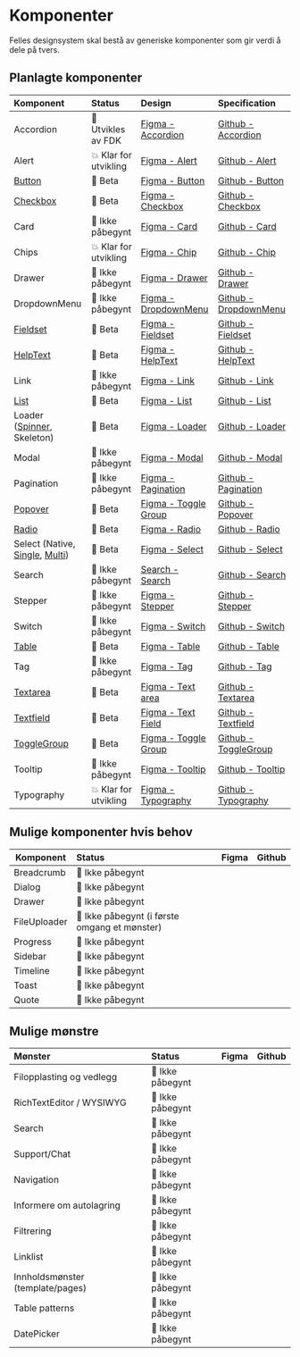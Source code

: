 
<Meta title='Komponentoversikt' />

# Komponenter

Felles designsystem skal bestå av generiske komponenter som gir verdi å dele på tvers.

## Planlagte komponenter

| Komponent                                                                                                                          | Status                | Design                                                                                                                                   | Specification                                                              |
| :--------------------------------------------------------------------------------------------------------------------------------- | :-------------------- | :--------------------------------------------------------------------------------------------------------------------------------------- | :------------------------------------------------------------------------- |
| Accordion                                                                                                                          | 🚧 Utvikles av FDK    | [Figma - Accordion](https://www.figma.com/file/vpM9dqqQPHqU6ogfKp5tlr/Felles-komponenter?node-id=6801%3A29775&t=q8n4mcOmllKbfppi-1)      | [Github - Accordion](https://github.com/digdir/designsystem/issues/75)     |
| Alert                                                                                                                              | 💥 Klar for utvikling | [Figma - Alert](https://www.figma.com/file/vpM9dqqQPHqU6ogfKp5tlr/Felles-komponenter?node-id=13134%3A99489&t=q8n4mcOmllKbfppi-1)         | [Github - Alert](https://github.com/digdir/designsystem/issues/78)         |
| [Button](/docs/kjernekomponenter-button--docs)                                                                                     | 🧪 Beta               | [Figma - Button](https://www.figma.com/file/vpM9dqqQPHqU6ogfKp5tlr/Felles-komponenter?node-id=6631%3A19868&t=q8n4mcOmllKbfppi-1)         | [Github - Button](https://github.com/digdir/designsystem/issues/315)       |
| [Checkbox](/docs/kjernekomponenter-checkbox--docs)                                                                                 | 🧪 Beta               | [Figma - Checkbox](https://www.figma.com/file/vpM9dqqQPHqU6ogfKp5tlr/Felles-komponenter?node-id=6632%3A21157&t=q8n4mcOmllKbfppi-1)       | [Github - Checkbox](https://github.com/digdir/designsystem/issues/316)     |
| Card                                                                                                                               | 🚸 Ikke påbegynt      | [Figma - Card](https://www.figma.com/file/vpM9dqqQPHqU6ogfKp5tlr/Felles-komponenter?node-id=13682%3A101323&t=7Q2N4sUdQGhFZrPh-1)         | [Github - Card](https://github.com/digdir/designsystem/issues/317)         |
| Chips                                                                                                                              | 💥 Klar for utvikling | [Figma - Chip](https://www.figma.com/file/vpM9dqqQPHqU6ogfKp5tlr/Felles-komponenter?node-id=7882%3A46679&t=q8n4mcOmllKbfppi-1)           | [Github - Chip](https://github.com/digdir/designsystem/issues/49)          |
| Drawer                                                                                                                             | 🚸 Ikke påbegynt      | [Figma - Drawer](https://www.figma.com/file/vpM9dqqQPHqU6ogfKp5tlr/Felles-komponenter?node-id=12341%3A105735&t=7Q2N4sUdQGhFZrPh-1)       | [Github - Drawer](https://github.com/digdir/designsystem/issues/221)       |
| DropdownMenu                                                                                                                       | 🚸 Ikke påbegynt      | [Figma - DropdownMenu](https://www.figma.com/file/vpM9dqqQPHqU6ogfKp5tlr/Felles-komponenter?node-id=12072%3A98320&t=7Q2N4sUdQGhFZrPh-1)  | [Github - DropdownMenu](https://github.com/digdir/designsystem/issues/219) |
| [Fieldset](/docs/kjernekomponenter-fieldset--docs)                                                                                 | 🧪 Beta               | [Figma - Fieldset](https://www.figma.com/file/vpM9dqqQPHqU6ogfKp5tlr/Felles-komponenter?node-id=7882%3A46679&t=q8n4mcOmllKbfppi-1)       | [Github - Fieldset](https://github.com/digdir/designsystem/issues/318)     |
| [HelpText](/docs/kjernekomponenter-helptext--docs)                                                                                 | 🧪 Beta               | [Figma - HelpText](https://www.figma.com/file/vpM9dqqQPHqU6ogfKp5tlr/Felles-komponenter?node-id=10351%3A59384&t=7Q2N4sUdQGhFZrPh-1)      | [Github - HelpText](https://github.com/digdir/designsystem/issues/29)      |
| Link                                                                                                                               | 🚸 Ikke påbegynt      | [Figma - Link](https://www.figma.com/file/vpM9dqqQPHqU6ogfKp5tlr/Felles-komponenter?node-id=12585%3A103547&t=7Q2N4sUdQGhFZrPh-1)         | [Github - Link](https://github.com/digdir/designsystem/issues/62)          |
| [List](/docs/kjernekomponenter-list--docs)                                                                                         | 🧪 Beta               | [Figma - List](https://www.figma.com/file/vpM9dqqQPHqU6ogfKp5tlr/Felles-komponenter?node-id=13810%3A101903&t=7Q2N4sUdQGhFZrPh-1)         | [Github - List](https://github.com/digdir/designsystem/issues/80)          |
| Loader ([Spinner](/docs/kjernekomponenter-spinner--docs), Skeleton)                                                                | 🧪 Beta               | [Figma - Loader](https://www.figma.com/file/vpM9dqqQPHqU6ogfKp5tlr/Felles-komponenter?node-id=9104%3A49626&t=7Q2N4sUdQGhFZrPh-1)         | [Github - Loader](https://github.com/digdir/designsystem/issues/81)        |
| Modal                                                                                                                              | 🚸 Ikke påbegynt      | [Figma - Modal](https://www.figma.com/file/vpM9dqqQPHqU6ogfKp5tlr/Felles-komponenter?node-id=13810%3A102306&t=7Q2N4sUdQGhFZrPh-1)        | [Github - Modal](https://github.com/digdir/designsystem/issues/82)         |
| Pagination                                                                                                                         | 🚸 Ikke påbegynt      | [Figma - Pagination](https://www.figma.com/file/vpM9dqqQPHqU6ogfKp5tlr/Felles-komponenter?node-id=13474%3A99716&t=7Q2N4sUdQGhFZrPh-1)    | [Github - Pagination](https://github.com/digdir/designsystem/issues/83)    |
| [Popover](/docs/kjernekomponenter-popover--docs)                                                                                   | 🧪 Beta               | [Figma - Toggle Group](https://www.figma.com/file/vpM9dqqQPHqU6ogfKp5tlr/Felles-komponenter?node-id=13744%3A104936&t=7Q2N4sUdQGhFZrPh-1) | [Github - Popover](https://github.com/digdir/designsystem/issues/60)       |
| [Radio](/docs/kjernekomponenter-radiobutton--docs)                                                                                 | 🧪 Beta               | [Figma - Radio](https://www.figma.com/file/vpM9dqqQPHqU6ogfKp5tlr/Felles-komponenter?node-id=9066%3A48367&t=7Q2N4sUdQGhFZrPh-1)          | [Github - Radio](https://github.com/digdir/designsystem/issues/86)         |
| Select (Native, [Single](/docs/kjernekomponenter-select-enkel--docs), [Multi](/docs/kjernekomponenter-select-flervalgsmeny--docs)) | 🧪 Beta               | [Figma - Select](https://www.figma.com/file/vpM9dqqQPHqU6ogfKp5tlr/Felles-komponenter?node-id=7538%3A45657&t=7Q2N4sUdQGhFZrPh-1)         | [Github - Select](https://github.com/digdir/designsystem/issues/320)       |
| Search                                                                                                                             | 🚸 Ikke påbegynt      | [Search - Search](https://www.figma.com/file/vpM9dqqQPHqU6ogfKp5tlr/Felles-komponenter?node-id=13682%3A100920&t=7Q2N4sUdQGhFZrPh-1)      | [Github - Search](https://github.com/digdir/designsystem/issues/88)        |
| Stepper                                                                                                                            | 🚸 Ikke påbegynt      | [Figma - Stepper](https://www.figma.com/file/vpM9dqqQPHqU6ogfKp5tlr/Felles-komponenter?node-id=13810%3A102709&t=7Q2N4sUdQGhFZrPh-1)      | [Github - Stepper](https://github.com/digdir/designsystem/issues/321)      |
| Switch                                                                                                                             | 🚸 Ikke påbegynt      | [Figma - Switch](https://www.figma.com/file/vpM9dqqQPHqU6ogfKp5tlr/Felles-komponenter?node-id=13810%3A103112&t=7Q2N4sUdQGhFZrPh-1)       | [Github - Switch](https://github.com/digdir/designsystem/issues/89)        |
| [Table](/docs/kjernekomponenter-table--docs)                                                                                       | 🧪 Beta               | [Figma - Table](https://www.figma.com/file/vpM9dqqQPHqU6ogfKp5tlr/Felles-komponenter?node-id=7666%3A43015&t=7Q2N4sUdQGhFZrPh-1)          | [Github - Table](https://github.com/digdir/designsystem/issues/90)         |
| Tag                                                                                                                                | 🚸 Ikke påbegynt      | [Figma - Tag](https://www.figma.com/file/vpM9dqqQPHqU6ogfKp5tlr/Felles-komponenter?node-id=10185%3A59053&t=7Q2N4sUdQGhFZrPh-1)           | [Github - Tag](https://github.com/digdir/designsystem/issues/322)          |
| [Textarea](/docs/kjernekomponenter-textarea--docs)                                                                                 | 🧪 Beta               | [Figma - Text area](https://www.figma.com/file/vpM9dqqQPHqU6ogfKp5tlr/Felles-komponenter?node-id=6632%3A21873&t=7Q2N4sUdQGhFZrPh-1)      | [Github - Textarea](https://github.com/digdir/designsystem/issues/323)     |
| [Textfield](/docs/kjernekomponenter-textfield--docs)                                                                               | 🧪 Beta               | [Figma - Text Field](https://www.figma.com/file/vpM9dqqQPHqU6ogfKp5tlr/Felles-komponenter?node-id=6632%3A22228&t=7Q2N4sUdQGhFZrPh-1)     | [Github - Textfield](https://github.com/digdir/designsystem/issues/92)     |
| [ToggleGroup](/docs/kjernekomponenter-togglebuttongroup--docs)                                                                     | 🧪 Beta               | [Figma - Toggle Group](https://www.figma.com/file/vpM9dqqQPHqU6ogfKp5tlr/Felles-komponenter?node-id=13744%3A104936&t=7Q2N4sUdQGhFZrPh-1) | [Github - ToggleGroup](https://github.com/digdir/designsystem/issues/304)  |
| Tooltip                                                                                                                            | 🚸 Ikke påbegynt      | [Figma - Tooltip](https://www.figma.com/file/vpM9dqqQPHqU6ogfKp5tlr/Felles-komponenter?node-id=13810%3A103515&t=7Q2N4sUdQGhFZrPh-1)      | [Github - Tooltip](https://github.com/digdir/designsystem/issues/93)       |
| Typography                                                                                                                         | 💥 Klar for utvikling | [Figma - Typography](https://www.figma.com/file/vpM9dqqQPHqU6ogfKp5tlr/Felles-komponenter?node-id=9219%3A49405&t=7Q2N4sUdQGhFZrPh-1)     | [Github - Typography](https://github.com/digdir/designsystem/issues/324)   |

## Mulige komponenter hvis behov

| Komponent    | Status                                        | Figma | Github |
| ------------ | :-------------------------------------------- | :---- | ------ |
| Breadcrumb   | 🚸 Ikke påbegynt                              |       |        |
| Dialog       | 🚸 Ikke påbegynt                              |       |        |
| Drawer       | 🚸 Ikke påbegynt                              |       |        |
| FileUploader | 🚸 Ikke påbegynt (i første omgang et mønster) |       |        |
| Progress     | 🚸 Ikke påbegynt                              |       |        |
| Sidebar      | 🚸 Ikke påbegynt                              |       |        |
| Timeline     | 🚸 Ikke påbegynt                              |       |        |
| Toast        | 🚸 Ikke påbegynt                              |       |        |
| Quote        | 🚸 Ikke påbegynt                              |       |        |

## Mulige mønstre

| Mønster                          | Status           | Figma | Github |
| :------------------------------- | :--------------- | :---- | ------ |
| Filopplasting og vedlegg         | 🚸 Ikke påbegynt |       |        |
| RichTextEditor / WYSIWYG         | 🚸 Ikke påbegynt |       |        |
| Search                           | 🚸 Ikke påbegynt |       |        |
| Support/Chat                     | 🚸 Ikke påbegynt |       |        |
| Navigation                       | 🚸 Ikke påbegynt |       |        |
| Informere om autolagring         | 🚸 Ikke påbegynt |       |        |
| Filtrering                       | 🚸 Ikke påbegynt |       |        |
| Linklist                         | 🚸 Ikke påbegynt |       |        |
| Innholdsmønster (template/pages) | 🚸 Ikke påbegynt |       |        |
| Table patterns                   | 🚸 Ikke påbegynt |       |        |
| DatePicker                       | 🚸 Ikke påbegynt |       |        |
